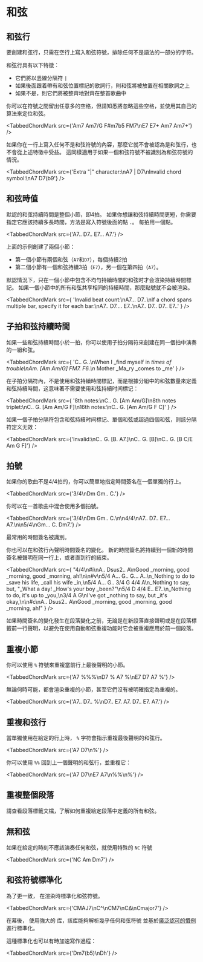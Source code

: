 
# 和弦

## 和弦行

要創建和弦行，只需在空行上寫入和弦符號，排除任何不是<CM/>語法的一部分的字符。

和弦行具有以下特徵：

-   它們將以竖線分隔符 `|`
-   如果後面跟着帶有和弦位置標記的歌詞行，則和弦將被放置在相關歌詞之上
-   如果不是，則它們將被整齊地對齊在整首歌曲中

你可以在符號之間留出任意多的空格，但請知悉<CM/>將忽略這些空格，並使用其自己的算法來定位和弦。

<TabbedChordMark src={'Am7 Am7/G F#m7b5 FM7\nE7   E7+ Am7   Am7+'} />

如果你在一行上寫入任何不是和弦符號的內容，那麼它就不會被認為是和弦行，也不會從上述特徵中受益。
這同樣適用于如果一個和弦符號不被識別為和弦符號的情況。

<TabbedChordMark
	src={'Extra "|" character:\nA7 | D7\nInvalid chord symbol:\nA7 D7(b9'}
/>

## 和弦時值

默認的和弦持續時間是整個小節，即4拍。
如果你想讓和弦持續時間更短，你需要指定它應該持續多長時間，方法是寫入符號後面的點 `.`。
每拍用一個點。

<TabbedChordMark src={'A7.. D7.. E7... A7.'} />

上面的示例創建了兩個小節：

-   第一個小節有兩個和弦（`A7`和`D7`），每個持續2拍
-   第二個小節有一個和弦持續3拍（`E7`），另一個在第四拍（`A7`）。

默認情況下，<CM/>只在一個小節中包含不均勻持續時間的和弦时才会渲染持續時間標記。
如果一個小節中的所有和弦共享相同的持續時間，那麼點號就不会被渲染。

<TabbedChordMark
	src={
		'Invalid beat count:\nA7... D7..\nIf a chord spans multiple bar, specify it for each bar:\nA7.. D7.... E7..\nA7.. D7.. D7.. E7..'
	}
/>

## 子拍和弦持續時間

如果一些和弦持續時間小於一拍，你可以使用子拍分隔符來創建在同一個拍中演奏的一組和弦。

<TabbedChordMark
	src={
		'C.. G..\nWhen I _find myself in _times of trouble\nAm. [Am Am/G] FM7. F6.\n_ Mother _Ma_ry _comes to _me'
	}
/>

在子拍分隔符內，不是使用和弦持續時間標記，而是根據分組中的和弦數量來定義和弦持續時間，这意味著不需要使用和弦持續时间標记：

<TabbedChordMark
	src={
		'8th notes:\nC.. G. [Am Am/G]\n8th notes triplet:\nC.. G. [Am Am/G F]\n16th notes:\nC.. G. [Am Am/G F C]'
	}
/>

如果一個子拍分隔符包含和弦持續时间標记、單個和弦或超過四個和弦，则該分隔符定义无效：

<TabbedChordMark src={'Invalid:\nC.. G. [B. A7.]\nC.. G. [B]\nC.. G. [B C/E Am G F]'} />

## 拍號

如果你的歌曲不是4/4拍的，你可以簡單地指定時間簽名在一個單獨的行上。

<TabbedChordMark src={'3/4\nDm Gm.. C.'} />

你可以在一首歌曲中混合使用多個拍號。

<TabbedChordMark
	src={'3/4\nDm Gm.. C.\n\n4/4\nA7.. D7.. E7... A7.\n\n5/4\nGm... C. Dm7.'}
/>

最常用的時間簽名被<CM/>識別。

你也可以在和弦行內聲明時間簽名的變化。
新的時間簽名將持續到一個新的時間簽名被聲明在同一行上，或者直到行的結束。

<TabbedChordMark
	src={
		"4/4\n#i\nA.. Dsus2.. A\nGood _morning, good _morning, good _morning, ah!\n\n#v\n5/4 A... G.. G... A..\n_Nothing to do to _save his life, _call his wife _in,\n5/4 A... G.. 3/4 G 4/4 A\n_Nothing to say, but, \"_What a day! _How's your boy _been?\"\n5/4 D 4/4 E.. E7..\n_Nothing to do, it's up to _you,\n3/4 A G\nI've got _nothing to say, but _it's okay,\n\n#c\nA.. Dsus2.. A\nGood _morning, good _morning, good _morning, ah!"
	}
/>

如果時間簽名的變化發生在段落變化之前，无論是在新段落直接聲明或是在段落標籤前一行聲明，以避免在使用自動和弦重複功能时它会被重複應用於前一個段落。

## 重複小節

你可以使用 `%` 符號來重複當前行上最後聲明的小節。

<TabbedChordMark src={'A7 %%%\nD7 % A7 %\nE7 D7 A7 %'} />

無論何時可能，<CM/>都會渲染重複的小節，甚至它們沒有被明確指定為重複的。

<TabbedChordMark src={'A7.. D7.. %\nD7.. E7. A7. D7.. E7. A7.'} />

## 重複和弦行

當單獨使用在給定的行上時， `%` 字符會指示<CM/>重複最後聲明的和弦行。

<TabbedChordMark src={'A7 D7\n%'} />

你可以使用 `%%` 回到上一個聲明的和弦行，並重複它：

<TabbedChordMark src={'A7 D7\nE7 A7\n%%\n%'} />

## 重複整個段落

請查看段落標籤文檔，了解如何重複給定段落中定義的所有和弦。

## 無和弦

如果在給定的時刻不應該演奏任何和弦，就使用特殊的 `NC` 符號

<TabbedChordMark src={'NC Am Dm7'} />

## 和弦符號標準化

為了更一致，<CM/> 在渲染時標準化和弦符號。

<TabbedChordMark src={'CMAJ7\nC^\nCM7\nCΔ\nCmajor7'} />

在幕後，<CM/> 使用強大的 <CS/> 库，該库能夠解析幾乎任何和弦符號
並基於[廣泛認可的慣例](https://github.com/no-chris/chord-symbol/tree/master/packages/chord-symbol#background-information)進行標準化。

這種標準化也可以有時加速寫作過程：

<TabbedChordMark src={'Dm7(b5)\nDh'} />
